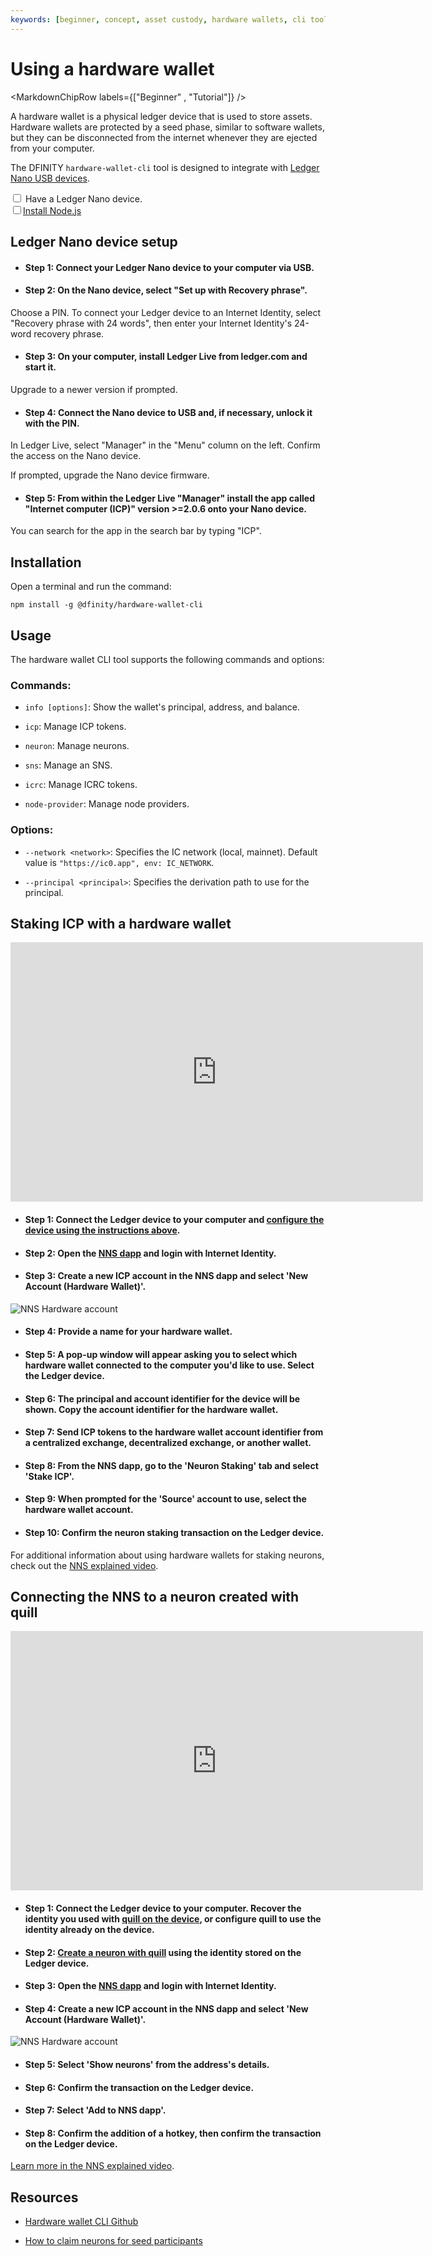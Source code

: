 ```yaml
---
keywords: [beginner, concept, asset custody, hardware wallets, cli tool]
---
```



# Using a hardware wallet

<MarkdownChipRow labels={["Beginner" , "Tutorial"]} />

A hardware wallet is a physical ledger device that is used to store assets. Hardware wallets are protected by a seed phase, similar to software wallets, but they can be disconnected from the internet whenever they are ejected from your computer.

The DFINITY `hardware-wallet-cli` tool is designed to integrate with [Ledger Nano USB devices](https://shop.ledger.com/products/ledger-nano-x).

<Tabs>
<TabItem value="prereq" label="Prerequisites" default>
<div>
</div>
<input type="checkbox"/> Have a Ledger Nano device.
<div>
</div>
<input type="checkbox"/><a href="https://nodejs.org/en/download/">Install Node.js</a>

</TabItem>
</Tabs>

## Ledger Nano device setup

- #### Step 1: Connect your Ledger Nano device to your computer via USB.

- #### Step 2: On the Nano device, select "Set up with Recovery phrase".

Choose a PIN. To connect your Ledger device to an Internet Identity, select "Recovery phrase with 24 words", then enter your Internet Identity's 24-word recovery phrase.

- #### Step 3: On your computer, install Ledger Live from ledger.com and start it.

Upgrade to a newer version if prompted.

- #### Step 4: Connect the Nano device to USB and, if necessary, unlock it with the PIN.

In Ledger Live, select "Manager" in the "Menu" column on the left. Confirm the access on the Nano device.

If prompted, upgrade the Nano device firmware.

- #### Step 5: From within the Ledger Live "Manager" install the app called "Internet computer (ICP)" version >=2.0.6 onto your Nano device.

You can search for the app in the search bar by typing "ICP".

## Installation

Open a terminal and run the command:

```
npm install -g @dfinity/hardware-wallet-cli
```

## Usage

The hardware wallet CLI tool supports the following commands and options:

### Commands:

- `info [options]`: Show the wallet's principal, address, and balance.

- `icp`: Manage ICP tokens.

- `neuron`: Manage neurons.

- `sns`: Manage an SNS.

- `icrc`: Manage ICRC tokens.

- `node-provider`: Manage node providers.

### Options:

- `--network <network>`: Specifies the IC network (local, mainnet). Default value is `"https://ic0.app", env: IC_NETWORK`.

- `--principal <principal>`: Specifies the derivation path to use for the principal.

## Staking ICP with a hardware wallet

<div class="text--center">
<p> </p>
</div>
<div class="text--center">
<iframe width="660" height="415" src="https://www.youtube.com/embed/0-nSOBC3bxE?si=OWvwdVfCymtvd97W" title="YouTube video player" frameborder="0" allow="accelerometer; autoplay; clipboard-write; encrypted-media; gyroscope; picture-in-picture; web-share" referrerpolicy="strict-origin-when-cross-origin" allowfullscreen></iframe> </div>

- #### Step 1: Connect the Ledger device to your computer and [configure the device using the instructions above](#ledger-nano-device-setup).

- #### Step 2: Open the [NNS dapp](https://nns.ic0.app/) and login with Internet Identity.

- #### Step 3: Create a new ICP account in the NNS dapp and select 'New Account (Hardware Wallet)'.

![NNS Hardware account](../../_attachments/hardware-wallet.png)

- #### Step 4: Provide a name for your hardware wallet.

- #### Step 5: A pop-up window will appear asking you to select which hardware wallet connected to the computer you'd like to use. Select the Ledger device.

- #### Step 6: The principal and account identifier for the device will be shown. Copy the account identifier for the hardware wallet.

- #### Step 7: Send ICP tokens to the hardware wallet account identifier from a centralized exchange, decentralized exchange, or another wallet.

- #### Step 8: From the NNS dapp, go to the 'Neuron Staking' tab and select 'Stake ICP'.

- #### Step 9: When prompted for the 'Source' account to use, select the hardware wallet account.

- #### Step 10: Confirm the neuron staking transaction on the Ledger device.

For additional information about using hardware wallets for staking neurons, check out the [NNS explained video](https://www.youtube.com/watch?v=0-nSOBC3bxE).

## Connecting the NNS to a neuron created with quill

<div class="text--center">
<p> </p>
</div>
<div class="text--center">
<iframe width="660" height="415" src="https://www.youtube.com/embed/lKbYUmqF7J4?si=q-tclOeUpjIM87yR" title="YouTube video player" frameborder="0" allow="accelerometer; autoplay; clipboard-write; encrypted-media; gyroscope; picture-in-picture; web-share" referrerpolicy="strict-origin-when-cross-origin" allowfullscreen></iframe> </div>

- #### Step 1: Connect the Ledger device to your computer. Recover the identity you used with [quill on the device](https://github.com/dfinity/quill/), or configure quill to use the identity already on the device.

- #### Step 2: [Create a neuron with quill](https://github.com/dfinity/quill/quill-neuron-stake) using the identity stored on the Ledger device.

- #### Step 3: Open the [NNS dapp](https://nns.ic0.app/) and login with Internet Identity.

- #### Step 4: Create a new ICP account in the NNS dapp and select 'New Account (Hardware Wallet)'.

![NNS Hardware account](../../_attachments/hardware-wallet.png)

- #### Step 5: Select 'Show neurons' from the address's details.

- #### Step 6: Confirm the transaction on the Ledger device.

- #### Step 7: Select 'Add to NNS dapp'.

- #### Step 8: Confirm the addition of a hotkey, then confirm the transaction on the Ledger device.

[Learn more in the NNS explained video](https://www.youtube.com/watch?v=lKbYUmqF7J4).

## Resources

- [Hardware wallet CLI Github](https://github.com/dfinity/hardware-wallet-cli)

- [How to claim neurons for seed participants](https://wiki.internetcomputer.org/wiki/How-To:_Claim_neurons_for_seed_participants)
